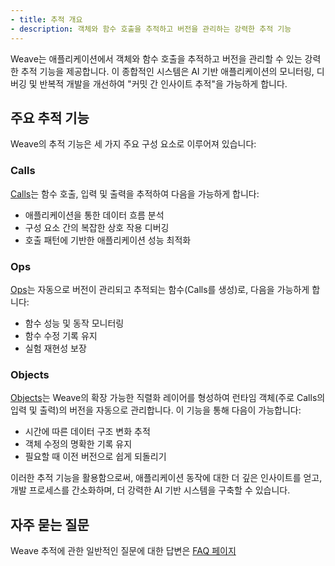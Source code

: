 ```yaml
---
- title: 추적 개요
- description: 객체와 함수 호출을 추적하고 버전을 관리하는 강력한 추적 기능
---
```


Weave는 애플리케이션에서 객체와 함수 호출을 추적하고 버전을 관리할 수 있는 강력한 추적 기능을 제공합니다. 이 종합적인 시스템은 AI 기반 애플리케이션의 모니터링, 디버깅 및 반복적 개발을 개선하여 "커밋 간 인사이트 추적"을 가능하게 합니다.

## 주요 추적 기능

Weave의 추적 기능은 세 가지 주요 구성 요소로 이루어져 있습니다:

### Calls

[Calls](/ko/guides/tracking/tracing)는 함수 호출, 입력 및 출력을 추적하여 다음을 가능하게 합니다:

* 애플리케이션을 통한 데이터 흐름 분석
* 구성 요소 간의 복잡한 상호 작용 디버깅
* 호출 패턴에 기반한 애플리케이션 성능 최적화

### Ops

[Ops](/ko/guides/tracking/ops)는 자동으로 버전이 관리되고 추적되는 함수(Calls를 생성)로, 다음을 가능하게 합니다:

* 함수 성능 및 동작 모니터링
* 함수 수정 기록 유지
* 실험 재현성 보장

### Objects

[Objects](/ko/guides/tracking/objects)는 Weave의 확장 가능한 직렬화 레이어를 형성하여 런타임 객체(주로 Calls의 입력 및 출력)의 버전을 자동으로 관리합니다. 이 기능을 통해 다음이 가능합니다:

* 시간에 따른 데이터 구조 변화 추적
* 객체 수정의 명확한 기록 유지
* 필요할 때 이전 버전으로 쉽게 되돌리기

이러한 추적 기능을 활용함으로써, 애플리케이션 동작에 대한 더 깊은 인사이트를 얻고, 개발 프로세스를 간소화하며, 더 강력한 AI 기반 시스템을 구축할 수 있습니다.

## 자주 묻는 질문

Weave 추적에 관한 일반적인 질문에 대한 답변은 [FAQ 페이지](./faqs.mdx)
